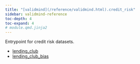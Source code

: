 ```yaml
---
title: "[validmind](/reference/validmind.html).credit_risk"
sidebar: validmind-reference
toc-depth: 4
toc-expand: 4
# module.qmd.jinja2
---
```


<!-- docstring.jinja2 -->

Entrypoint for credit risk datasets.

- [lending_club](credit_risk/lending_club.qmd)
- [lending_club_bias](credit_risk/lending_club_bias.qmd)
